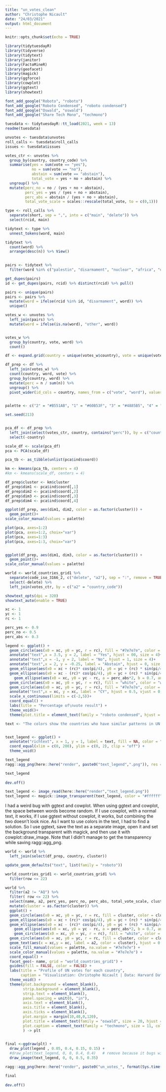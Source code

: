 ```yaml
---
title: "un_votes_clean"
author: "Christophe Nicault"
date: "24/03/2021"
output: html_document
---
```


```r
knitr::opts_chunk$set(echo = TRUE)
```


```r
library(tidytuesdayR)
library(tidyverse)
library(tidytext)
library(janitor)
library(FactoMineR)
library(geofacet)
library(magick)
library(ggforce)
library(cowplot)
library(ggtext)
library(showtext)

font_add_google("Roboto", "roboto")
font_add_google("Roboto Condensed", "roboto condensed")
font_add_google("Oswald", "oswald")
font_add_google("Share Tech Mono", "techmono")

```


```r

tuesdata <- tidytuesdayR::tt_load(2021, week = 13)
readme(tuesdata)

unvotes <- tuesdata$unvotes
roll_calls <- tuesdata$roll_calls
issues <- tuesdata$issues
```


```r
votes_ctr <- unvotes %>%
  group_by(country, country_code) %>%
  summarise(yes = sum(vote == "yes"),
            no = sum(vote == "no"),
            abstain = sum(vote == "abstain"),
            total_vote = yes + no + abstain) %>%
  ungroup() %>%
  mutate(perc_no = no / (yes + no + abstain),
         perc_yes = yes / (yes + no + abstain),
         perc_abs = abstain / (yes + no + abstain),
         total_vote_scale = scales::rescale(total_vote, to = c(0,1)))
```



```r
type <- roll_calls %>%
  separate(short, sep = ",", into = c("main", "delete")) %>%
  select(rcid, main)

tidytext <- type %>%
  unnest_tokens(word, main)

tidytext %>%
  count(word) %>%
  arrange(desc(n)) %>% View()
  

pairs <- tidytext %>%
  filter(word %in% c("palestin", "disarmament", "nuclear", "africa", "denuclearization", "occupied", "weapon", "race", "decolonization", "discrimination"))

get_dupes(pairs)
id <- get_dupes(pairs, rcid) %>% distinct(rcid) %>% pull()

pairs <- unique(pairs)
pairs <- pairs %>% 
  mutate(word = ifelse(rcid %in% id, "disarmament", word)) %>%
  unique()

votes_w <- unvotes %>%
  left_join(pairs) %>%
  mutate(word = ifelse(is.na(word), "other", word))


votes_w %>%
  group_by(country, vote, word) %>%
  count()

df <- expand.grid(country = unique(votes_w$country), vote = unique(votes_w$vote), word = unique(votes_w$word))

df_prep <- df %>% 
  left_join(votes_w) %>%
  count(country, word, vote) %>%
  group_by(country, word) %>%
  mutate(perc = n / sum(n)) %>% 
  ungroup() %>%
  pivot_wider(id_cols = country, names_from = c("vote", "word"), values_from = "perc") 
  

```

```r
palette <- c("2" = "#B551AB", "1" = "#60B53F", "3" = "#4885B5", "4" = "#B59564")
```


```r
set.seed(213)


pca_df <- df_prep %>%
  left_join(select(votes_ctr, country, contains("perc")), by = c("country")) %>%
  select(-country) 

scale_df <- scale(pca_df)
pca <- PCA(scale_df)

pca_tb <- as_tibble(unlist(pca$ind$coord))

km <- kmeans(pca_tb, centers = 4)
#km <- kmeans(scale_df, centers = 4)

df_prep$cluster <- km$cluster
df_prep$dim1 <- pca$ind$coord[,1]
df_prep$dim2 <- pca$ind$coord[,2]
df_prep$dim3 <- pca$ind$coord[,3]
df_prep$dim4 <- pca$ind$coord[,4]

ggplot(df_prep, aes(dim1, dim2, color = as.factor(cluster))) +
  geom_point()+
scale_color_manual(values = palette) 

plot(pca, axes=1:2)
plot(pca, axes=1:2, choix="var")
plot(pca, axes=1:3)
plot(pca, axes=1:3, choix="var")


ggplot(df_prep, aes(dim1, dim3, color = as.factor(cluster))) +
  geom_point()+
scale_color_manual(values = palette) 

world <- world_countries_grid1 %>%
  separate(code_iso_3166_2, c("delete", "a2"), sep = ":", remove = TRUE) %>%
  select(-delete) %>%
  left_join(votes_ctr, by = c("a2" = "country_code")) 
```


```r

showtext_opts(dpi = 320)
showtext_auto(enable = TRUE)

xc <- 1
yc <- 1
rc <- 1

perc_yes <- 0.9
perc_no <- 0.5
perc_abs <- 0.3

legend <- ggplot() +
  geom_circle(aes(x0 = xc, y0 = yc, r = rc), fill = "#7e7e7e", color = "#7e7e7e", size = 0.5, alpha = 0.5) +
  annotate("text",x = 3.5, y = 2, label = "Yes", hjust = 00, size = 4)+
  annotate("text",x = -1, y = 2, label = "No", hjust = 1, size = 4)+
  annotate("text",x = 2, y = -0.25, label = "Abstain", hjust = 0, size = 4)+
  geom_ellipse(aes(x0 = xc + (rc)* cos(pi/4), y0 = yc + (rc) * sin(pi/4), a = perc_yes*2, b = 0.7, angle = pi/4), fill = "#7e7e7e", color = "#7e7e7e")+
  geom_ellipse(aes(x0 = xc - (rc)* cos(pi/4), y0 = yc + (rc) * sin(pi/4), a = perc_no*2, b = 0.7, angle = -pi/4), fill = "#7e7e7e", color = "#7e7e7e")+
    geom_ellipse(aes(x0 = xc, y0 = yc - rc, a = perc_abs*2, b = 0.7, angle = -pi/2), fill = "#7e7e7e", color = "#7e7e7e")+ 
  geom_circle(aes(x0 = xc, y0 = yc, r = rc), fill = "white", color = "white", size = 0.5) +  
  geom_circle(aes(x0 = xc, y0 = yc, r = rc), fill = "#7e7e7e", color = "#7e7e7e", size = 0.5, alpha = 0.3) +  
  annotate("text",x = xc, y = xc, label = "CY", hjust = 0.5, vjust = 0.5, size = 5, fontface = "bold",color = "#7e7e7e", family = "roboto")+
  scale_x_continuous(limits = c(-2,5))+
  coord_equal() +
  labs(title = "Percentage of\nvote result") +
  theme_void()+
  theme(plot.title = element_text(family = "roboto condensed", hjust = 0.4, margin = margin(0,0,10,0)))

text <- "The colors show the countries who have similar patterns in UN votes.<br> These pattern are based on an analysis of the votes for the most common subjects :<br> Palestine, disarmament, nuclear, Africa, denuclearization, occupied, weapon, race,<br> decolonization, discrimination. <br> According to these subjects, the voting patterns of the United Kingdom appears to be<br> more similar to the United States and Israel, than the European countries around.<br><span style='color:#4885B5'>**The countries in blue**</span> are more balanced between yes, no and abstain, <br>and they tend to have a higher abstention rate on subjects such as disarmament,<br> discrimination, decolonization, where <span style='color:#B551AB'>**the countries in purple**</span> are more characterized by<br> the position on Palestine and occupied territories, and have a higher rate of voting no.<br><span style='color:#60B53F'>**The countries in green**</span> and <span style='color:#B59564'>**the countries in brown**</span> vote mainly yes on topics of denuclearization,<br>decolonization, nuclear, disarmament Africa.<br>The main difference is on the Palestine, where green countries are more associated to voting yes."


text_legend <- ggplot() +
  annotate("richtext", x = 1, y = 1, label = text, fill = NA, color = "black", label.color = NA, hjust = 0, size = 4, family = "roboto condensed") +
  coord_equal(xlim = c(0, 200), ylim = c(0, 2), clip = "off") +
  theme_void()

text_legend
ragg::agg_png(here::here("render", paste0("text_legend",".png")), res = 320, width = 7, height = 3, units = "in")

text_legend
  
dev.off()

text_legend <- image_read(here::here("render","text_legend.png"))
text_legend <- magick::image_transparent(text_legend, color = "#ffffff", fuzz = 0)

```

I had a weird bug with ggtext and cowplot. When using ggtext and cowplot, the space between words 
become random. If I use cowplot, with a normal text, it works, if I use ggtext without cowplot, it works, but combining the two doesn't look nice. As I want to use colors in the text, I had to find a solution.
So I use ggtext, save the text as a separate image, open it and set the background transparent with magick, and then use it with cowplot::draw_image. Note that I didn't manage to get the transparency while saving ragg::agg_png.


```r


world <- world %>% 
  left_join(select(df_prep, country, cluster))

update_geom_defaults("text", list(family = "roboto"))

world_countries_grid1 <- world_countries_grid1 %>%
  filter(row <= 22)

world %>%
  filter(a2 != "AQ") %>%
  filter( row <= 22) %>%
  select(name, a2, perc_yes, perc_no, perc_abs, total_vote_scale, cluster) %>%
  mutate(cluster = as.factor(cluster)) %>%
  ggplot() +
  geom_circle(aes(x0 = xc, y0 = yc, r = rc, fill = cluster, color = cluster), size = 0.5, alpha = 0.5) +
  geom_ellipse(aes(x0 = xc + (rc)* cos(pi/4), y0 = yc + (rc) * sin(pi/4), a = perc_yes*2, b = 0.7, angle = pi/4, fill = cluster, color = cluster))+
  geom_ellipse(aes(x0 = xc - (rc)* cos(pi/4), y0 = yc + (rc) * sin(pi/4), a = perc_no*2, b = 0.7, angle = -pi/4, fill = cluster, color = cluster))+
    geom_ellipse(aes(x0 = xc, y0 = yc - rc, a = perc_abs*2, b = 0.7, angle = -pi/2, fill = cluster, color = cluster))+  
    geom_circle(aes(x0 = xc, y0 = yc, r = rc), fill = "white", color = "white", size = 0.5) +
  geom_circle(aes(x0 = xc, y0 = yc, r = rc, fill = cluster, color = cluster), size = 0.5, alpha = 0.3) +
  geom_text(aes(x = xc,y = xc, label = a2, color = cluster), hjust = 0.5, vjust = 0.5, size = 3.5, fontface = "bold")+  
  scale_fill_manual(values = palette, na.value = "#7e7e7e") +
  scale_color_manual(values = palette, na.value = "#7e7e7e") +
  coord_equal() +
  facet_geo(~ name, grid = "world_countries_grid1") +
  guides(fill = FALSE, color = FALSE) +
  labs(title = "Profile of UN votes for each country",
       caption = "Visualization: Christophe Nicault | Data: Harvard Dataverse") +
  theme_void() +
  theme(plot.background = element_blank(),
        strip.background = element_blank(),
        strip.text = element_blank(),
        panel.spacing = unit(0, "in"),
        axis.text = element_blank(),
        axis.title = element_blank(),
        axis.ticks = element_blank(),
        plot.margin = margin(10,40,0,120),
        plot.title = element_text(family = "oswald", size = 20, hjust = 0.5, margin = margin(10,0,20,0), face = "bold"),
        plot.caption = element_text(family = "techmono", size = 11, color = "black", margin = margin(5,0,0,0), hjust = 0.95)
        ) -> plt
  

final <-ggdraw(plt) +
  draw_plot(legend , 0.05, 0.4, 0.15, 0.15) +
  #draw_plot(text_legend, 0, 0, 0.4, 0.4)   # remove because it bugs with ggtext
  draw_image(text_legend, 0, 0, 0.5, 0.35)

ragg::agg_png(here::here("render", paste0("un_votes_", format(Sys.time(), "%Y%m%d_%H%M%S"), ".png")), res = 320, width = 16, height = 12, units = "in")

final
  
dev.off()

```


